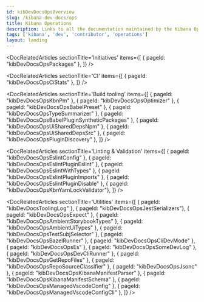 ```yaml
---
id: kibDevDocsOpsOverview
slug: /kibana-dev-docs/ops
title: Kibana Operations
description: Links to all the documentation maintained by the Kibana Operations team
tags: ['kibana', 'dev', 'contributor', 'operations']
layout: landing
---
```


<DocLandingHero
  title='Welcome to the ops docs!'
  description="👋 Here you will find documentation about all the things the Kibana Operations team manages. Feel free to look around and ask questions!"
/>

<DocRelatedArticles
  sectionTitle='Initiatives'
  items={[
    { pageId: "kibDevDocsOpsPackages" },
  ]}
/>

<DocRelatedArticles
  sectionTitle='CI'
  items={[
    { pageId: "kibDevDocsOpsCiStats" },
  ]}
/>

<DocRelatedArticles
  sectionTitle='Build tooling'
  items={[
    { pageId: "kibDevDocsOpsKbnPm" },
    { pageId: "kibDevDocsOpsOptimizer" },
    { pageId: "kibDevDocsOpsBabelPreset" },
    { pageId: "kibDevDocsOpsTypeSummarizer" },
    { pageId: "kibDevDocsOpsBabelPluginSyntheticPackages" },
    { pageId: "kibDevDocsOpsUiSharedDepsNpm" },
    { pageId: "kibDevDocsOpsUiSharedDepsSrc" },
    { pageId: "kibDevDocsOpsPluginDiscovery" },
  ]}
/>

<DocRelatedArticles
  sectionTitle='Linting & Validation'
  items={[
    { pageId: "kibDevDocsOpsEslintConfig" },
    { pageId: "kibDevDocsOpsEslintPluginEslint" },
    { pageId: "kibDevDocsOpsEslintWithTypes" },
    { pageId: "kibDevDocsOpsEslintPluginImports" },
    { pageId: "kibDevDocsOpsEslintPluginDisable" },
    { pageId: "kibDevDocsOpsKbnYarnLockValidator"},
  ]}
/>

<DocRelatedArticles
  sectionTitle='Utilities'
  items={[
    { pageId: "kibDevDocsToolingLog" },
    { pageId: "kibDevDocsOpsJestSerializers"},
    { pageId: "kibDevDocsOpsExpect" },
    { pageId: "kibDevDocsOpsAmbientStorybookTypes" },
    { pageId: "kibDevDocsOpsAmbientUiTypes" },
    { pageId: "kibDevDocsOpsTestSubjSelector" },
    { pageId: "kibDevDocsOpsBazelRunner" },
    { pageId: "kibDevDocsOpsCliDevMode" },
    { pageId: "kibDevDocsOpsEs" },
    { pageId: "kibDevDocsOpsSomeDevLog" },
    { pageId: "kibDevDocsOpsDevCliRunner" },
    { pageId: "kibDevDocsOpsGetRepoFiles" },
    { pageId: "kibDevDocsOpsRepoSourceClassifier" },
    { pageId: "kibDevDocsOpsJsonc" },
    { pageId: "kibDevDocsOpsKibanaManifestParser" },
    { pageId: "kibDevDocsOpsKibanaManifestSchema" },
    { pageId: "kibDevDocsOpsManagedVscodeConfig" },
    { pageId: "kibDevDocsOpsManagedVscodeConfigCli" },
  ]}
/>